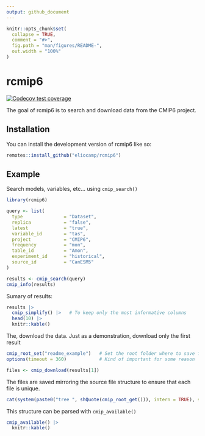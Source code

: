 ```yaml
---
output: github_document
---
```


<!-- README.md is generated from README.Rmd. Please edit that file -->

```r
knitr::opts_chunk$set(
  collapse = TRUE,
  comment = "#>",
  fig.path = "man/figures/README-",
  out.width = "100%"
)
```

# rcmip6

<!-- badges: start -->
[![Codecov test coverage](https://codecov.io/gh/eliocamp/rcmip6/branch/main/graph/badge.svg)](https://app.codecov.io/gh/eliocamp/rcmip6?branch=main)
<!-- badges: end -->

The goal of rcmip6 is to search and download data from the CMIP6 project. 

## Installation

You can install the development version of rcmip6 like so:

``` r
remotes::install_github("eliocamp/rcmip6")
```

## Example

Search models, variables, etc... using `cmip_search()`

```r
library(rcmip6)

query <- list(
  type               = "Dataset",
  replica            = "false",
  latest             = "true",
  variable_id        = "tas",
  project            = "CMIP6",
  frequency          = "mon",                          
  table_id           = "Amon",
  experiment_id      = "historical",
  source_id          = "CanESM5"
)

results <- cmip_search(query)
cmip_info(results)
```

Sumary of results:

```r
results |> 
  cmip_simplify() |>   # To keep only the most informative columns
  head(10) |> 
  knitr::kable()
```

The, download the data.
Just as a demonstration, download only the first result

```r
cmip_root_set("readme_example")   # Set the root folder where to save files 
options(timeout = 360)            # Kind of important for some reason

files <- cmip_download(results[1])
```

The files are saved mirroring the source file structure to ensure that each file is unique. 

```r
cat(system(paste0("tree ", shQuote(cmip_root_get())), intern = TRUE), sep = "\n")
```

This structure can be parsed with `cmip_available()`

```r
cmip_available() |>
  knitr::kable()
```


